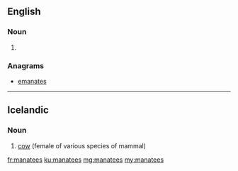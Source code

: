 ==English==

===Noun===
{{head|en|plural}}

# {{plural of|manatee|lang=en|nocat=1}}

===Anagrams===
* [[emanates#English|emanates]]

----

==Icelandic==

===Noun===
{{head|is|noun}}

# [[cow]] (female of various species of mammal)

{{tbot entry|Icelandic|cow|2007|November}}

[[fr:manatees]]
[[ku:manatees]]
[[mg:manatees]]
[[my:manatees]]